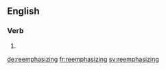 ==English==

===Verb===
{{head|en}}

# {{present participle of|reemphasize}}

[[de:reemphasizing]]
[[fr:reemphasizing]]
[[sv:reemphasizing]]